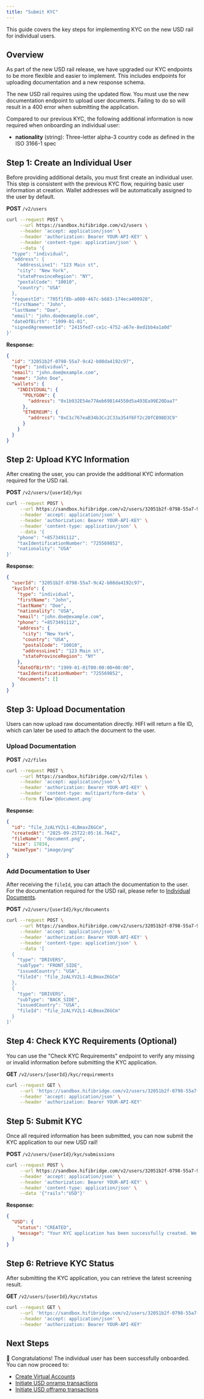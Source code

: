 ```yaml
---
title: "Submit KYC"
---
```


This guide covers the key steps for implementing KYC on the new USD rail for individual users.

## Overview

As part of the new USD rail release, we have upgraded our KYC endpoints to be more flexible and easier to implement. This includes endpoints for uploading documentation and a new response schema.

<Warning>
  The new USD rail requires using the updated flow. You must use the new
  documentation endpoint to upload user documents. Failing to do so will result
  in a 400 error when submitting the application.
</Warning>

Compared to our previous KYC, the following additional information is now required when onboarding an individual user:

- **nationality** (string): Three-letter alpha-3 country code as defined in the ISO 3166-1 spec

## Step 1: Create an Individual User

Before providing additional details, you must first create an individual user. This step is consistent with the previous KYC flow, requiring basic user information at creation. Wallet addresses will be automatically assigned to the user by default.

**POST** `/v2/users`

```bash
curl --request POST \
     --url https://sandbox.hifibridge.com/v2/users \
     --header 'accept: application/json' \
     --header 'authorization: Bearer YOUR-API-KEY' \
     --header 'content-type: application/json' \
     --data '{
  "type": "individual",
  "address": {
    "addressLine1": "123 Main st",
    "city": "New York",
    "stateProvinceRegion": "NY",
    "postalCode": "10010",
    "country": "USA"
  },
  "requestId": "705f1f8b-a080-467c-b683-174eca409928",
  "firstName": "John",
  "lastName": "Doe",
  "email": "john.doe@example.com",
  "dateOfBirth": "1999-01-01",
  "signedAgreementId": "2415fed7-ce1c-4752-a67e-8ed1bb4a1a0d"
}'
```

**Response:**

```json
{
  "id": "32051b2f-0798-55a7-9c42-b08da4192c97",
  "type": "individual",
  "email": "john.doe@example.com",
  "name": "John Doe",
  "wallets": {
    "INDIVIDUAL": {
      "POLYGON": {
        "address": "0x1b932E54e77Aeb698144550d5a493Ea99E20Daa7"
      },
      "ETHEREUM": {
        "address": "0xC1c767eaB34b3Cc2C33a354f6Ff2c20fCB98D3C9"
      }
    }
  }
}
```

## Step 2: Upload KYC Information

After creating the user, you can provide the additional KYC information required for the USD rail.

**POST** `/v2/users/{userId}/kyc`

```bash
curl --request POST \
     --url https://sandbox.hifibridge.com/v2/users/32051b2f-0798-55a7-9c42-b08da4192c97/kyc \
     --header 'accept: application/json' \
     --header 'authorization: Bearer YOUR-API-KEY' \
     --header 'content-type: application/json' \
     --data '{
    "phone": "+8573491112",
    "taxIdentificationNumber": "725569852",
    "nationality": "USA"
}'
```

**Response:**

```json
{
  "userId": "32051b2f-0798-55a7-9c42-b08da4192c97",
  "kycInfo": {
    "type": "individual",
    "firstName": "John",
    "lastName": "Doe",
    "nationality": "USA",
    "email": "john.doe@example.com",
    "phone": "+8573491112",
    "address": {
      "city": "New York",
      "country": "USA",
      "postalCode": "10010",
      "addressLine1": "123 Main st",
      "stateProvinceRegion": "NY"
    },
    "dateOfBirth": "1999-01-01T00:00:00+00:00",
    "taxIdentificationNumber": "725569852",
    "documents": []
  }
}
```

## Step 3: Upload Documentation

Users can now upload raw documentation directly. HIFI will return a file ID, which can later be used to attach the document to the user.

### Upload Documentation

**POST** `/v2/files`

```bash
curl --request POST \
     --url https://sandbox.hifibridge.com/v2/files \
     --header 'accept: application/json' \
     --header 'authorization: Bearer YOUR-API-KEY' \
     --header 'content-type: multipart/form-data' \
     --form file='@document.png'
```

**Response:**

```json
{
  "id": "file_JzALYV2L1-4LBmaxZ6GCm",
  "createdAt": "2025-09-25T22:05:16.764Z",
  "fileName": "document.png",
  "size": 17834,
  "mimeType": "image/png"
}
```

### Add Documentation to User

After receiving the `fileId`, you can attach the documentation to the user. For the documentation required for the USD rail, please refer to [Individual Documents](/docs/compliance/usd-rail/individual/documents).

**POST** `/v2/users/{userId}/kyc/documents`

```bash
curl --request POST \
     --url https://sandbox.hifibridge.com/v2/users/32051b2f-0798-55a7-9c42-b08da4192c97/kyc/documents \
     --header 'accept: application/json' \
     --header 'authorization: Bearer YOUR-API-KEY' \
     --header 'content-type: application/json' \
     --data '[
  {
    "type": "DRIVERS",
    "subType": "FRONT_SIDE",
    "issuedCountry": "USA",
    "fileId": "file_JzALYV2L1-4LBmaxZ6GCm"
  },
  {
    "type": "DRIVERS",
    "subType": "BACK_SIDE",
    "issuedCountry": "USA",
    "fileId": "file_JzALYV2L1-4LBmaxZ6GCm"
  }
]'
```

## Step 4: Check KYC Requirements (Optional)

You can use the "Check KYC Requirements" endpoint to verify any missing or invalid information before submitting the KYC application.

**GET** `/v2/users/{userId}/kyc/requirements`

```bash
curl --request GET \
     --url 'https://sandbox.hifibridge.com/v2/users/32051b2f-0798-55a7-9c42-b08da4192c97/kyc/requirements?rails=USD' \
     --header 'accept: application/json' \
     --header 'authorization: Bearer YOUR-API-KEY'
```

## Step 5: Submit KYC

Once all required information has been submitted, you can now submit the KYC application to our new USD rail!

**POST** `/v2/users/{userId}/kyc/submissions`

```bash
curl --request POST \
     --url https://sandbox.hifibridge.com/v2/users/32051b2f-0798-55a7-9c42-b08da4192c97/kyc/submissions \
     --header 'accept: application/json' \
     --header 'authorization: Bearer YOUR-API-KEY' \
     --header 'content-type: application/json' \
     --data '{"rails":"USD"}'
```

**Response:**

```json
{
  "USD": {
    "status": "CREATED",
    "message": "Your KYC application has been successfully created. We will review it shortly."
  }
}
```

## Step 6: Retrieve KYC Status

After submitting the KYC application, you can retrieve the latest screening result.

**GET** `/v2/users/{userId}/kyc/status`

```bash
curl --request GET \
     --url 'https://sandbox.hifibridge.com/v2/users/32051b2f-0798-55a7-9c42-b08da4192c97/kyc/status?rails=USD' \
     --header 'accept: application/json' \
     --header 'authorization: Bearer YOUR-API-KEY'
```

## Next Steps

🎉 Congratulations! The individual user has been successfully onboarded. You can now proceed to:

- [Create Virtual Accounts](/docs/transfers/features/virtual-accounts)
- [Initiate USD onramp transactions](/docs/transfers/onramps)
- [Initiate USD offramp transactions](/docs/transfers/offramps)
